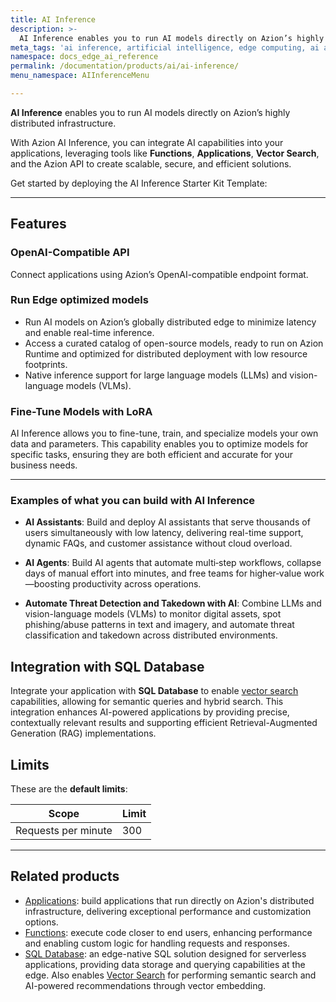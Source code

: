 ```yaml
---
title: AI Inference
description: >-
  AI Inference enables you to run AI models directly on Azion’s highly distributed infrastructure.
meta_tags: 'ai inference, artificial intelligence, edge computing, ai assistant, ai agente'
namespace: docs_edge_ai_reference
permalink: /documentation/products/ai/ai-inference/
menu_namespace: AIInferenceMenu

---
```



**AI Inference** enables you to run AI models directly on Azion’s highly distributed infrastructure.

With Azion AI Inference, you can integrate AI capabilities into your applications, leveraging tools like **Functions**, **Applications**, **Vector Search**, and the Azion API to create scalable, secure, and efficient solutions.

Get started by deploying the AI Inference Starter Kit Template:

<LinkButton
    label="Deploy"
    link="https://console.azion.com/create/azion/starter-kit-edge-ai"
    icon="ai ai-azion"  
    icon-pos="left"
  />

---

## Features

### OpenAI-Compatible API

Connect applications using Azion’s OpenAI-compatible endpoint format.

### Run Edge optimized models

- Run AI models on Azion’s globally distributed edge to minimize latency and enable real-time inference.
- Access a curated catalog of open-source models, ready to run on Azion Runtime and optimized for distributed deployment with low resource footprints.
- Native inference support for large language models (LLMs) and vision-language models (VLMs).

<LinkButton link="/en/documentation/products/ai/ai-inference/models/" label="See Available Models" severity="secondary" />

### Fine-Tune Models with LoRA

AI Inference allows you to fine-tune, train, and specialize models your own data and parameters. This capability enables you to optimize models for specific tasks, ensuring they are both efficient and accurate for your business needs.

---

### Examples of what you can build with AI Inference

- **AI Assistants**: Build and deploy AI assistants that serve thousands of users simultaneously with low latency, delivering real-time support, dynamic FAQs, and customer assistance without cloud overload.

- **AI Agents**: Build AI agents that automate multi‑step workflows, collapse days of manual effort into minutes, and free teams for higher‑value work—boosting productivity across operations. 

- **Automate Threat Detection and Takedown with AI**: Combine LLMs and vision-language models (VLMs) to monitor digital assets, spot phishing/abuse patterns in text and imagery, and automate threat classification and takedown across distributed environments. 

## Integration with SQL Database

Integrate your application with **SQL Database** to enable [vector search](/en/documentation/products/store/sql-database/vector-search/) capabilities, allowing for semantic queries and hybrid search. This integration enhances AI-powered applications by providing precise, contextually relevant results and supporting efficient Retrieval-Augmented Generation (RAG) implementations.

## Limits

These are the **default limits**:

| Scope | Limit | 
| ----- | ----- | 
| Requests per minute | 300  |

---

## Related products

- [Applications](/en/documentation/products/build/applications/): build applications that run directly on Azion's distributed infrastructure, delivering exceptional performance and customization options.
- [Functions](/en/documentation/products/build/applications/functions/): execute code closer to end users, enhancing performance and enabling custom logic for handling requests and responses.
- [SQL Database](/en/documentation/products/store/sql-database/): an edge-native SQL solution designed for serverless applications, providing data storage and querying capabilities at the edge. Also enables [Vector Search](/en/documentation/products/store/sql-database/vector-search/) for performing semantic search and AI-powered recommendations through vector embedding.

